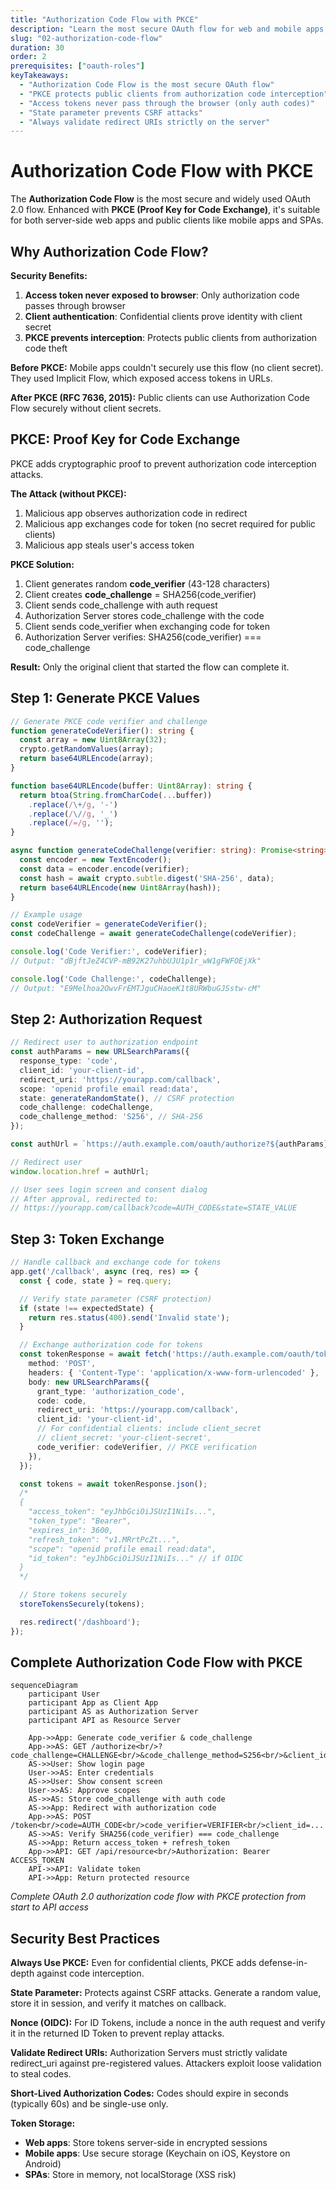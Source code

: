 ```yaml
---
title: "Authorization Code Flow with PKCE"
description: "Learn the most secure OAuth flow for web and mobile apps, enhanced with PKCE for public clients."
slug: "02-authorization-code-flow"
duration: 30
order: 2
prerequisites: ["oauth-roles"]
keyTakeaways:
  - "Authorization Code Flow is the most secure OAuth flow"
  - "PKCE protects public clients from authorization code interception"
  - "Access tokens never pass through the browser (only auth codes)"
  - "State parameter prevents CSRF attacks"
  - "Always validate redirect URIs strictly on the server"
---
```


# Authorization Code Flow with PKCE

The **Authorization Code Flow** is the most secure and widely used OAuth 2.0 flow. Enhanced with **PKCE (Proof Key for Code Exchange)**, it's suitable for both server-side web apps and public clients like mobile apps and SPAs.

## Why Authorization Code Flow?

**Security Benefits:**
1. **Access token never exposed to browser**: Only authorization code passes through browser
2. **Client authentication**: Confidential clients prove identity with client secret
3. **PKCE prevents interception**: Protects public clients from authorization code theft

**Before PKCE:**
Mobile apps couldn't securely use this flow (no client secret). They used Implicit Flow, which exposed access tokens in URLs.

**After PKCE (RFC 7636, 2015):**
Public clients can use Authorization Code Flow securely without client secrets.

## PKCE: Proof Key for Code Exchange

PKCE adds cryptographic proof to prevent authorization code interception attacks.

**The Attack (without PKCE):**
1. Malicious app observes authorization code in redirect
2. Malicious app exchanges code for token (no secret required for public clients)
3. Malicious app steals user's access token

**PKCE Solution:**
1. Client generates random **code_verifier** (43-128 characters)
2. Client creates **code_challenge** = SHA256(code_verifier)
3. Client sends code_challenge with auth request
4. Authorization Server stores code_challenge with the code
5. Client sends code_verifier when exchanging code for token
6. Authorization Server verifies: SHA256(code_verifier) === code_challenge

**Result:** Only the original client that started the flow can complete it.

## Step 1: Generate PKCE Values

```typescript
// Generate PKCE code verifier and challenge
function generateCodeVerifier(): string {
  const array = new Uint8Array(32);
  crypto.getRandomValues(array);
  return base64URLEncode(array);
}

function base64URLEncode(buffer: Uint8Array): string {
  return btoa(String.fromCharCode(...buffer))
    .replace(/\+/g, '-')
    .replace(/\//g, '_')
    .replace(/=/g, '');
}

async function generateCodeChallenge(verifier: string): Promise<string> {
  const encoder = new TextEncoder();
  const data = encoder.encode(verifier);
  const hash = await crypto.subtle.digest('SHA-256', data);
  return base64URLEncode(new Uint8Array(hash));
}

// Example usage
const codeVerifier = generateCodeVerifier();
const codeChallenge = await generateCodeChallenge(codeVerifier);

console.log('Code Verifier:', codeVerifier);
// Output: "dBjftJeZ4CVP-mB92K27uhbUJU1p1r_wW1gFWFOEjXk"

console.log('Code Challenge:', codeChallenge);
// Output: "E9Melhoa2OwvFrEMTJguCHaoeK1t8URWbuGJSstw-cM"
```

## Step 2: Authorization Request

```typescript
// Redirect user to authorization endpoint
const authParams = new URLSearchParams({
  response_type: 'code',
  client_id: 'your-client-id',
  redirect_uri: 'https://yourapp.com/callback',
  scope: 'openid profile email read:data',
  state: generateRandomState(), // CSRF protection
  code_challenge: codeChallenge,
  code_challenge_method: 'S256', // SHA-256
});

const authUrl = `https://auth.example.com/oauth/authorize?${authParams}`;

// Redirect user
window.location.href = authUrl;

// User sees login screen and consent dialog
// After approval, redirected to:
// https://yourapp.com/callback?code=AUTH_CODE&state=STATE_VALUE
```

## Step 3: Token Exchange

```typescript
// Handle callback and exchange code for tokens
app.get('/callback', async (req, res) => {
  const { code, state } = req.query;

  // Verify state parameter (CSRF protection)
  if (state !== expectedState) {
    return res.status(400).send('Invalid state');
  }

  // Exchange authorization code for tokens
  const tokenResponse = await fetch('https://auth.example.com/oauth/token', {
    method: 'POST',
    headers: { 'Content-Type': 'application/x-www-form-urlencoded' },
    body: new URLSearchParams({
      grant_type: 'authorization_code',
      code: code,
      redirect_uri: 'https://yourapp.com/callback',
      client_id: 'your-client-id',
      // For confidential clients: include client_secret
      // client_secret: 'your-client-secret',
      code_verifier: codeVerifier, // PKCE verification
    }),
  });

  const tokens = await tokenResponse.json();
  /*
  {
    "access_token": "eyJhbGciOiJSUzI1NiIs...",
    "token_type": "Bearer",
    "expires_in": 3600,
    "refresh_token": "v1.MRrtPcZt...",
    "scope": "openid profile email read:data",
    "id_token": "eyJhbGciOiJSUzI1NiIs..." // if OIDC
  }
  */

  // Store tokens securely
  storeTokensSecurely(tokens);

  res.redirect('/dashboard');
});
```

## Complete Authorization Code Flow with PKCE

```mermaid
sequenceDiagram
    participant User
    participant App as Client App
    participant AS as Authorization Server
    participant API as Resource Server

    App->>App: Generate code_verifier & code_challenge
    App->>AS: GET /authorize<br/>?code_challenge=CHALLENGE<br/>&code_challenge_method=S256<br/>&client_id=...&scope=...
    AS->>User: Show login page
    User->>AS: Enter credentials
    AS->>User: Show consent screen
    User->>AS: Approve scopes
    AS->>AS: Store code_challenge with auth code
    AS->>App: Redirect with authorization code
    App->>AS: POST /token<br/>code=AUTH_CODE<br/>code_verifier=VERIFIER<br/>client_id=...
    AS->>AS: Verify SHA256(code_verifier) === code_challenge
    AS->>App: Return access_token + refresh_token
    App->>API: GET /api/resource<br/>Authorization: Bearer ACCESS_TOKEN
    API->>API: Validate token
    API->>App: Return protected resource
```

*Complete OAuth 2.0 authorization code flow with PKCE protection from start to API access*

## Security Best Practices

**Always Use PKCE:**
Even for confidential clients, PKCE adds defense-in-depth against code interception.

**State Parameter:**
Protects against CSRF attacks. Generate a random value, store it in session, and verify it matches on callback.

**Nonce (OIDC):**
For ID Tokens, include a nonce in the auth request and verify it in the returned ID Token to prevent replay attacks.

**Validate Redirect URIs:**
Authorization Servers must strictly validate redirect_uri against pre-registered values. Attackers exploit loose validation to steal codes.

**Short-Lived Authorization Codes:**
Codes should expire in seconds (typically 60s) and be single-use only.

**Token Storage:**
- **Web apps**: Store tokens server-side in encrypted sessions
- **Mobile apps**: Use secure storage (Keychain on iOS, Keystore on Android)
- **SPAs**: Store in memory, not localStorage (XSS risk)
